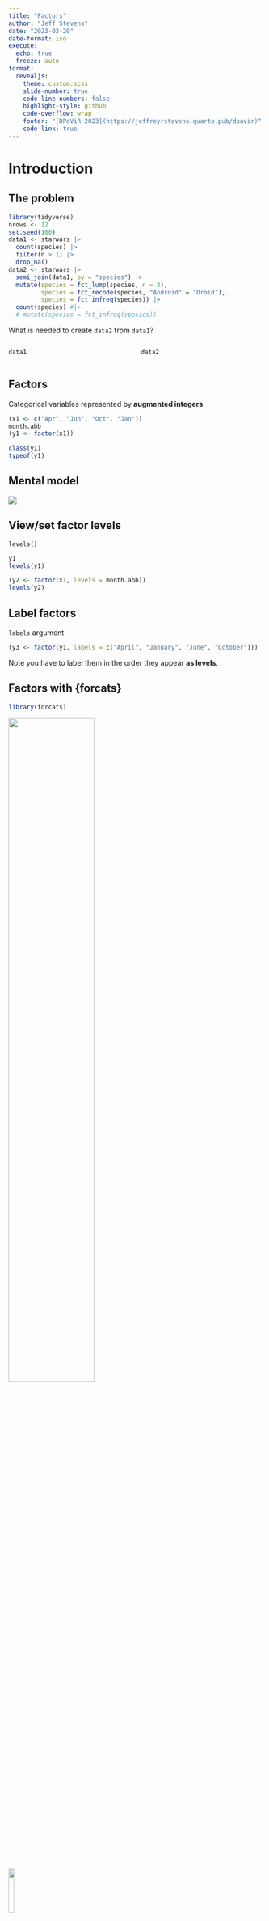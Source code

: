 ```yaml
---
title: "Factors"
author: "Jeff Stevens"
date: "2023-03-20"
date-format: iso
execute:
  echo: true
  freeze: auto
format:
  revealjs: 
    theme: custom.scss
    slide-number: true
    code-line-numbers: false
    highlight-style: github
    code-overflow: wrap
    footer: "[DPaViR 2023](https://jeffreyrstevens.quarto.pub/dpavir)"
    code-link: true
---
```



# Introduction


## The problem

```r
library(tidyverse)
nrows <- 12
set.seed(100)
data1 <- starwars |> 
  count(species) |> 
  filter(n > 1) |> 
  drop_na()
data2 <- starwars |> 
  semi_join(data1, by = "species") |> 
  mutate(species = fct_lump(species, n = 3),
         species = fct_recode(species, "Android" = "Droid"),
         species = fct_infreq(species)) |> 
  count(species) #|> 
  # mutate(species = fct_infreq(species))
```

What is needed to create `data2` from `data1`?

:::: {.columns}

::: {.column width="50%"}

```r
data1
```
:::

::: {.column width="50%"}

```r
data2
```
:::

::::


<!-- ## Set-up -->

<!-- ```{r} -->
<!-- library(tidyverse) -->
<!-- # library(palmerpenguins) -->
<!-- ``` -->


## Factors

Categorical variables represented by **augmented integers**


```r
(x1 <- c("Apr", "Jun", "Oct", "Jan"))
month.abb
(y1 <- factor(x1))
```

::: {.fragment}
```r
class(y1)
typeof(y1)
```
:::


## Mental model

![](../images/mentalmodel_factors.png){fig-align="center"}


## View/set factor levels

`levels()`

```r
y1
levels(y1)
```

::: {.fragment}
```r
(y2 <- factor(x1, levels = month.abb))
levels(y2)
```
:::

## Label factors

`labels` argument
```r
(y3 <- factor(y1, labels = c("April", "January", "June", "October")))
```

::: {.callout-note}
Note you have to label them in the order they appear **as levels**.
:::


## Factors with {forcats}

```r
library(forcats)
```

![](../images/forcats-meme.jpg){fig-align="center" width="58%"}

![](../images/forcats_hex.png){.absolute width="15%" top="0%" left="90%"}


<!-- ::: {.aside} -->
<!-- Source: [Allison Horst](https://allisonhorst.com/r-packages-functions) -->
<!-- ::: -->


## Data set

::: {style="font-size:90%"}
```r
gss_cat
```
:::


<!-- ## Count factor level observations -->

<!-- :::: {.columns} -->

<!-- ::: {.column width="50%"} -->
<!-- ```{r} -->
<!-- gss_cat |> -->
<!--   count(marital) -->
<!-- ``` -->
<!-- ::: -->

<!-- ::: {.column width="50%"} -->
<!-- ```{r} -->
<!-- gss_cat |> -->
<!--   count(relig, sort = TRUE) -->
<!-- ``` -->
<!-- ::: -->

<!-- :::: -->


# Reordering factor levels

## Check level order

```r
levels(y1)
```

::: {.callout-note}
By default, level elements are sorted alphabetically.
:::

## Check level order with pipes

```r
marital <- gss_cat |>
  pull(marital)
marital |> levels()
```

::: {.callout-note}
Here, order was determined already.
:::


## Reordering levels

In the order present in the data with `fct_inorder()`

```r
head(marital, 20)
```

::: {.fragment}
```r
marital |> fct_inorder() |>
  levels()
```
:::


## Reordering levels

In the order based on number of observations of each level with `fct_infreq()`

```r
gss_cat |>
  count(marital, sort = TRUE)
```

::: {.fragment}
```r
marital |> fct_infreq() |>
  levels()
```
:::


## Reordering levels

In reverse order of factor levels with `fct_rev()`

```r
levels(marital)
marital |> fct_rev() |>
  levels()
```


## Manually reorder factor levels 

`fct_relevel()`

```r
(relig_summary <- gss_cat |>
    group_by(relig) |>
    summarise(
      tvhours = mean(tvhours, na.rm = TRUE),
      n = n()))
```


## Manually reorder factor levels 

`fct_relevel()`

```r
relig_summary |> ggplot(aes(x = tvhours, y = relig)) +
  geom_point()
```


## Manually reorder factor levels 

`fct_relevel()`

```r
relig_summary_releveled <- relig_summary |>
  mutate(relig = fct_relevel(relig, c("None", "Other"), after = 2))
levels(relig_summary_releveled$relig)
```


## Manually reorder factor levels 

`fct_relevel()`

```r
relig_summary_releveled |> ggplot(aes(x = tvhours, y = relig)) +
  geom_point()
```


## Order factors by another variable

`fct_reorder()`

```r
relig_summary |> mutate(relig = fct_reorder(relig, tvhours)) |>
  ggplot(aes(x = tvhours, y = relig)) +
  geom_point()
```


## Order factors by another variable

`fct_reorder()`

```r
ggplot(relig_summary, aes(x = tvhours, y = fct_reorder(relig, tvhours))) +
  geom_point()
```


<!-- # Combining factors -->



# Recode factors

## Recode factor levels 

`fct_recode()`

```r
gss_cat |>
  count(partyid)
```


## Recode factor levels 

`fct_recode()`

::: {style="font-size:90%"}
```r
gss_cat |>
  mutate(partyid = fct_recode(partyid,
                              "Republican, strong"    = "Strong republican",
                              "Republican, weak"      = "Not str republican",
                              "Independent, near rep" = "Ind,near rep",
                              "Independent, near dem" = "Ind,near dem",
                              "Democrat, weak"        = "Not str democrat",
                              "Democrat, strong"      = "Strong democrat"
  )) |>
  count(partyid)
```
:::


## Recode factor levels 

`fct_recode()`

::: {style="font-size:90%"}
```r
gss_cat |>
  mutate(partyid = fct_recode(partyid,
                              "Independent, near rep" = "Ind,near rep",
                              "Independent, near dem" = "Ind,near dem",
  )) |>
  count(partyid)
```
:::


<!-- ## Aggregate multiple levels -->

<!-- ::: {style="font-size:90%"} -->
<!-- ```{r} -->
<!-- gss_cat |> -->
<!--   mutate(partyid = fct_recode(partyid, -->
<!--                               "Republican, strong"    = "Strong republican", -->
<!--                               "Republican, weak"      = "Not str republican", -->
<!--                               "Independent, near rep" = "Ind,near rep", -->
<!--                               "Independent, near dem" = "Ind,near dem", -->
<!--                               "Democrat, weak"        = "Not str democrat", -->
<!--                               "Democrat, strong"      = "Strong democrat", -->
<!--                               "Other"                 = "No answer", -->
<!--                               "Other"                 = "Don't know", -->
<!--                               "Other"                 = "Other party" -->
<!--   )) |> -->
<!--   count(partyid) -->
<!-- ``` -->
<!-- ::: -->


## Collapse multiple levels 

`fct_collapse()`

::: {style="font-size:90%"}
```r
gss_cat |>
  mutate(partyid = fct_collapse(partyid,
                                "other" = c("No answer", "Don't know", "Other party"),
                                "rep" = c("Strong republican", "Not str republican"),
                                "ind" = c("Ind,near rep", "Independent", "Ind,near dem"),
                                "dem" = c("Not str democrat", "Strong democrat")
  )) |>
  count(partyid)
```
:::


## Combine factor levels 

Based on number of groups: `fct_lump_n()`

```r
gss_cat |>
  mutate(relig = fct_lump_n(relig, n = 5)) |>
  count(relig, sort = TRUE)
```


## Combine factor levels 

Based on proportion of total: `fct_lump_prop()`
```r
gss_cat |>
  mutate(relig = fct_lump_prop(relig, prop = 0.1, 
                               other_level = "Something else")) |>
  count(relig, sort = TRUE)
```


## Combine factor levels 

Based on minimum number: `fct_lump_min()`

```r
gss_cat |>
  mutate(relig = fct_lump_min(relig, min = 200)) |>
  count(relig, sort = TRUE)
```


## Solving the problem

What code generates `data2` from `data1`?

:::: {.columns}

::: {.column width="50%"}

```r
data1
```
:::

::: {.column width="50%"}

```r
data2
```
:::

::::


## Let's code!

[Factors](../code/22_factors.html){target="_blank"} [[Rmd](../code/22_factors.Rmd){target="_blank"}]
